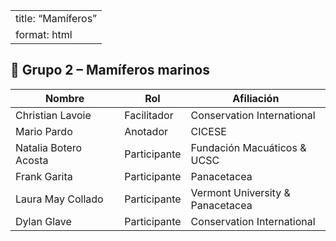 ::: top-banner
:::

---
title: "Mamíferos"
format: html
---

## 🐬 Grupo 2 – Mamíferos marinos

| Nombre                      | Rol         | Afiliación                        |
|----------------------------|-------------|-----------------------------------|
| Christian Lavoie           | Facilitador | Conservation International        |
| Mario Pardo                | Anotador    | CICESE                            |
| Natalia Botero Acosta      | Participante| Fundación Macuáticos & UCSC       |
| Frank Garita               | Participante| Panacetacea                       |
| Laura May Collado          | Participante| Vermont University & Panacetacea |
| Dylan Glave                | Participante| Conservation International        |